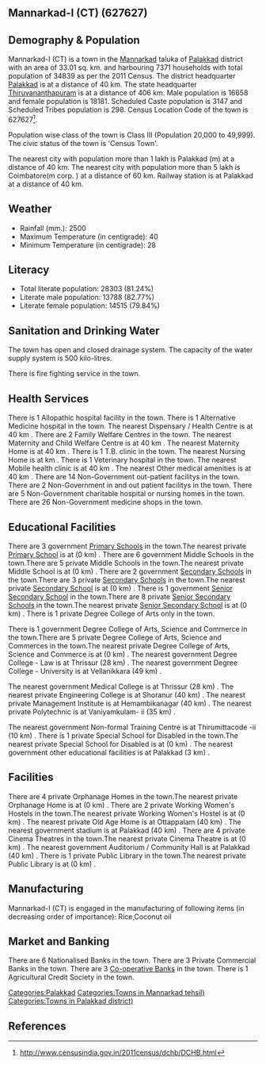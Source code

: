 {{Infobox settlement
| name=Mannarkad-I (CT)
| native_name=
| native_name_lang=
| other_name=
| nickname=
| settlement_type=Town
| image_skyline=
| image_alt=
| image_caption=
| pushpin_map=India Kerala
| pushpin_label_position=right
| pushpin_map_alt=
| pushpin_map_caption=Location in Kerala, India
| latd=
| latm=
| lats=
| latNS=
| longd=
| longm=
| longs=
| longEW=
| coordinates_display=inline,title
| subdivision_type=Country
| subdivision_name={{flag|India}}
| subdivision_type1=[[States and territories of India|State]]
| subdivision_name1=Kerala 
| subdivision_type2=[[List of districts of India|District]]
| subdivision_name2=Palakkad
| subdivision_type3=Tahsil
| subdivision_name3=Mannarkad
| website=
| established_title=<!-- Established -->
| established_date=
| founder=
| named_for=
| government_type=
| governing_body=
| unit_pref=Metric
| area_footnotes=
| area_rank=
| area_total_km2=33.01
| elevation_footnotes=
| elevation_m=
| population_total=34839
| population_as_of=2011
| population_rank=
| population_density_km2=1055
| population_demonym=
| population_footnotes=
| demographics_type1=Languages=
| demographics1_title1=Official=
| demographics1_info1=[[Malayalam language|Malayalam]]
| timezone1=[[Indian Standard Time|IST]]
| utc_offset1==+5:30
| postal_code_type=[[Postal Index Number|PIN]]
| postal_code=
| area_code_type=Telephone code
| area_code=
| registration_plate=
| blank1_name_sec1=Nearest city
| blank1_info_sec1=[[Palakkad (m)]]
| blank2_name_sec1=[[Human sex ratio|Sex ratio]]
| blank2_info_sec1=1091
| blank3_name_sec1=Literacy
| blank3_info_sec1=81.24%
| blank1_name_sec2=[[2011 Census of India|2011 census]] code
| blank1_info_sec2=627627
| footnotes=
}}

== Mannarkad-I (CT) (627627) ==

== Demography & Population ==

Mannarkad-I (CT) is a town in the [[Mannarkad]] taluka of [[Palakkad]] district with an area of 33.01 sq. km. and harbouring 7371 households with total population of 34839 as per the 2011 Census. The district headquarter [[Palakkad]] is at a distance of 40 km. The state headquarter [[Thiruvananthapuram]] is at a distance of 406 km. Male population is 16658 and female population is 18181. Scheduled Caste population is 3147 and Scheduled Tribes population is 298. Census Location Code of the town is 627627<ref>http://www.censusindia.gov.in/2011census/dchb/DCHB.html</ref>.

Population wise class of the town is Class III (Population 20,000 to 49,999).
The civic status of the town is 'Census Town'.

The nearest city with population more than 1 lakh is Palakkad (m) at a distance of 40 km. The nearest city with population more than 5 lakh is Coimbatore(m corp. )  at a distance of 60 km. Railway station is at Palakkad at a distance of 40 km.


== Weather ==  
* Rainfall (mm.): 2500 
* Maximum Temperature (in centigrade): 40
* Minimum Temperature (in centigrade): 28


== Literacy ==  
* Total literate population: 28303 (81.24%)
* Literate male population: 13788 (82.77%)
* Literate female population: 14515 (79.84%)


== Sanitation and Drinking Water ==  
The town has open and closed drainage system.
The capacity of the water supply system is 500 kilo-litres.

There is fire fighting service in the town.


== Health Services ==
There is 1 Allopathic hospital facility in the town.
There is 1 Alternative Medicine hospital in the town.
The nearest Dispensary / Health Centre is at 40 km .
There are 2 Family Welfare Centres in the town.
The nearest Maternity and Child Welfare Centre is at 40 km .
The nearest Maternity Home is at 40 km .
There is 1 T.B. clinic in the town.
The nearest Nursing Home is at  km .
There is 1 Veterinary hospital in the town.
The nearest Mobile health clinic is at 40 km .
The nearest Other medical amenities is at 40 km .
There are 14 Non-Government out-patient facilitys in the town.
There are 2 Non-Government in and out patient facilitys in the town.
There are 5 Non-Government charitable hospital or nursing homes in the town.
There are 26 Non-Government medicine shops in the town.


== Educational Facilities ==
There are 3 government [[Primary School]]s in the town.The nearest private [[Primary School]] is at  (0 km) .
There are 6 government Middle Schools in the town.There are 5 private Middle Schools in the town.The nearest private Middle School is at  (0 km) .
There are 2 government [[Secondary School]]s in the town.There are 3 private [[Secondary School]]s in the town.The nearest private [[Secondary School]] is at  (0 km) .
There is 1 government [[Senior Secondary School]] in the town.There are 8 private [[Senior Secondary School]]s in the town.The nearest private [[Senior Secondary School]] is at  (0 km) .
There is 1 private Degree College of Arts only in the town. 
 
 
 
 
There is 1 government Degree College of Arts, Science and Commerce in the town.There are 5 private Degree College of Arts, Science and Commerces in the town.The nearest private Degree College of Arts, Science and Commerce is at  (0 km) .
The nearest government Degree College - Law is at Thrissur (28 km) .
The nearest government Degree College - University is at Vellanikkara (49 km) .
 
The nearest government Medical College is at Thrissur (28 km) .
The nearest private Engineering College is at Shoranur (40 km) .
The nearest private Management Institute is at Hemambikanagar  (40 km) .
The nearest private Polytechnic is at Vaniyamkulam- ii  (35 km) .
 
The nearest government Non-formal Training Centre is at Thirumittacode -ii  (10 km) .
There is 1 private Special School for Disabled in the town.The nearest private Special School for Disabled is at  (0 km) .
The nearest government other educational facilities is at Palakkad  (3 km) .


== Facilities ==
There are 4 private Orphanage Homes in the town.The nearest private Orphanage Home is at  (0 km) .
There are 2 private Working Women's Hostels in the town.The nearest private Working Women's Hostel is at  (0 km) .
The nearest private Old Age Home is at Ottappalam (40 km) .
The nearest government stadium is at Palakkad (40 km) .
There are 4 private Cinema Theatres in the town.The nearest private Cinema Theatre is at  (0 km) .
The nearest government Auditorium / Community Hall is at Palakkad  (40 km) .
There is 1 private Public Library in the town.The nearest private Public Library is at  (0 km) .


== Manufacturing ==
Mannarkad-I (CT) is engaged in the manufacturing of following items (in decreasing order of importance): Rice,Coconut oil


== Market and Banking ==
There are 6 Nationalised Banks in the town.
There are 3 Private Commercial Banks in the town.
There are 3 [[Co-operative Bank]]s in the town.
There is 1 Agricultural Credit Society in the town.



[[Categories:Palakkad]]
[[Categories:Towns in Mannarkad tehsil)]]
[[Categories:Towns in Palakkad district)]]


== References ==
{{Reflist}}


